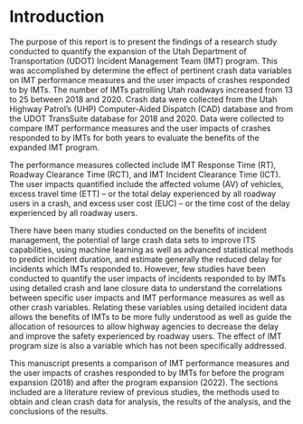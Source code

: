 # Introduction

The purpose of this report is to present the findings of a research study conducted to quantify the expansion of the Utah Department of Transportation (UDOT) Incident Management Team (IMT) program. This was accomplished by determine the effect of pertinent crash data variables on IMT performance measures and the user impacts of crashes responded to by IMTs. The number of IMTs patrolling Utah roadways increased from 13 to 25 between 2018 and 2020. Crash data were collected from the Utah Highway Patrol's (UHP) Computer-Aided Dispatch (CAD) database and from the UDOT TransSuite database for 2018 and 2020. Data were collected to compare IMT performance measures and the user impacts of crashes responded to by IMTs for both years to evaluate the benefits of the expanded IMT program.

The performance measures collected include IMT Response Time (RT), Roadway Clearance Time (RCT), and IMT Incident Clearance Time (ICT). The user impacts quantified include the affected volume (AV) of vehicles, excess travel time (ETT) -- or the total delay experienced by all roadway users in a crash, and excess user cost (EUC) -- or the time cost of the delay experienced by all roadway users.

There have been many studies conducted on the benefits of incident management, the potential of large crash data sets to improve ITS capabilities, using machine learning as well as advanced statistical methods to predict incident duration, and estimate generally the reduced delay for incidents which IMTs responded to. However, few studies have been conducted to quantify the user impacts of incidents responded to by IMTs using detailed crash and lane closure data to understand the correlations between specific user impacts and IMT performance measures as well as other crash variables. Relating these variables using detailed incident data allows the benefits of IMTs to be more fully understood as well as guide the allocation of resources to allow highway agencies to decrease the delay and improve the safety experienced by roadway users. The effect of IMT program size is also a variable which has not been specifically addressed.

This manuscript presents a comparison of IMT performance measures and the user impacts of crashes responded to by IMTs for before the program expansion (2018) and after the program expansion (2022). The sections included are a literature review of previous studies, the methods used to obtain and clean crash data for analysis, the results of the analysis, and the conclusions of the results.
